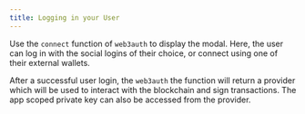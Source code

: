 ```yaml
---
title: Logging in your User
---
```


Use the `connect` function of `web3auth` to display the modal. Here, the user can log in with the social logins of their choice, or connect using one
of their external wallets.

After a successful user login, the `web3auth` the function will return a provider which will be used to interact with the blockchain and sign
transactions. The app scoped private key can also be accessed from the provider.
